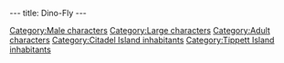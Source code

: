 ---
title: Dino-Fly
---

{{Character|
Name=Dino-Fly|
Image=DVDINO.jpg|
Race=Other|
Gender=Male|
Size=Large|
Age=Adult}}

{{Stub}}

[[Category:Male characters]]
[[Category:Large characters]]
[[Category:Adult characters]]
[[Category:Citadel Island inhabitants]]
[[Category:Tippett Island inhabitants]]